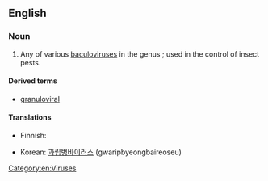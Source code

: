 {{also|Granulovirus}}
==English==
{{wikipedia}}
===Noun===
{{en-noun|es}}

# Any of various [[baculovirus]]es in the genus {{taxlink|Granulovirus|genus}};  used in the control of insect pests.

====Derived terms====
* [[granuloviral]]

====Translations====
{{trans-top|form of baculovirus}}
* Finnish: {{t-|fi|granulovirus}}
{{trans-mid}}
* Korean: [[과립병바이러스]] (gwaripbyeongbaireoseu)
{{trans-bottom}}

[[Category:en:Viruses]]